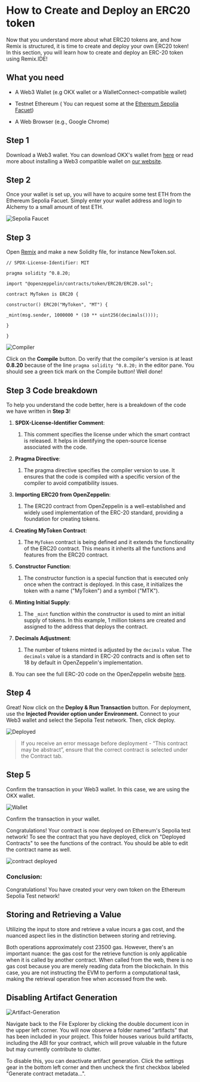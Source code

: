# How to Create and Deploy an ERC20 token

Now that you understand more about what ERC20 tokens are, and how Remix is structured, it is time to create and deploy your own ERC20 token! In this section, you will learn how to create and deploy an ERC-20 token using Remix.IDE!

## What you need

-   A Web3 Wallet (e.g OKX wallet or a WalletConnect-compatible wallet)
    
-   Testnet Ethereum ( You can request some at the [Ethereum Sepolia Facuet](https://www.alchemy.com/faucets/ethereum-sepolia))
    
-   A Web Browser (e.g., Google Chrome)
    

  

## Step 1

Download a Web3 wallet. You can download OKX's wallet from [here](https://chromewebstore.google.com/detail/okx-wallet/mcohilncbfahbmgdjkbpemcciiolgcge) or read more about installing a Web3 compatible wallet on [our website](https://www.okx.com/oktc/docs/dev/quick-start/wallet/metamask/quick-start#install-a-web3-compatible-wallet).

##  Step 2

Once your wallet is set up, you will have to acquire some test ETH from the Ethereum Sepolia Facuet. Simply enter your wallet address and login to Alchemy to a small amount of test ETH.

![Sepolia Faucet](./img/faucet-example.png)

##  Step 3

Open [Remix](https://remix.ethereum.org/) and make a new Solidity file, for instance NewToken.sol.

``` sol
// SPDX-License-Identifier: MIT

pragma solidity ^0.8.20;

import "@openzeppelin/contracts/token/ERC20/ERC20.sol";

contract MyToken is ERC20 {

constructor() ERC20("MyToken", "MT") {

_mint(msg.sender, 1000000 * (10 ** uint256(decimals())));

}

}
```
![Compiler](./img/compiler-guide.png)

Click on the **Compile** button. Do verify that the compiler's version is at least **0.8.20** because of the line `pragma solidity ^0.8.20;` in the editor pane. You should see a green tick mark on the Compile button! Well done!

##  Step 3 Code breakdown

To help you understand the code better, here is a breakdown of the code we have written in **Step 3**!


1.  **SPDX-License-Identifier Comment**:
    
    1.  This comment specifies the license under which the smart contract is released. It helps in identifying the open-source license associated with the code.
        
2.  **Pragma Directive**:
    
    1.  The pragma directive specifies the compiler version to use. It ensures that the code is compiled with a specific version of the compiler to avoid compatibility issues.
        
3.  **Importing ERC20 from OpenZeppelin**:
    
    1.  The ERC20 contract from OpenZeppelin is a well-established and widely used implementation of the ERC-20 standard, providing a foundation for creating tokens.
        
4.  **Creating MyToken Contract**:
    
    1.  The `MyToken` contract is being defined and it extends the functionality of the ERC20 contract. This means it inherits all the functions and features from the ERC20 contract.
        
5.  **Constructor Function**:
    
    1.  The constructor function is a special function that is executed only once when the contract is deployed. In this case, it initializes the token with a name ("MyToken") and a symbol ("MTK").
        
6.  **Minting Initial Supply**:
    
    1.  The `_mint` function within the constructor is used to mint an initial supply of tokens. In this example, 1 million tokens are created and assigned to the address that deploys the contract.
        
7.  **Decimals Adjustment**:
    
    1.  The number of tokens minted is adjusted by the `decimals` value. The `decimals` value is a standard in ERC-20 contracts and is often set to 18 by default in OpenZeppelin's implementation.
        
8.  You can see the full ERC-20 code on the OpenZeppelin website [here](https://github.com/OpenZeppelin/openzeppelin-contracts/blob/master/contracts/token/ERC20/ERC20.sol).
    

## Step 4

Great! Now click on the **Deploy & Run Transaction** button. For deployment, use the **Injected Provider option under Environment.** Connect to your Web3 wallet and select the Sepolia Test network. Then, click deploy.

![Deployed](./img/deploy-and-run.png)

> If you receive an error message before deployment - “This contract may be abstract”, ensure that the correct contract is selected under the Contract tab.

## Step 5

Confirm the transaction in your Web3 wallet. In this case, we are using the OKX wallet.

![Wallet](./img/web3-wallet-transaction.png)

Confirm the transaction in your wallet.

Congratulations! Your contract is now deployed on Ethereum's Sepolia test network! To see the contract that you have deployed, click on "Deployed Contracts" to see the functions of the contract. You should be able to edit the contract name as well.

![contract deployed](./img/contract-deployed.png)


### Conclusion:

Congratulations! You have created your very own token on the Ethereum Sepolia Test network!

## Storing and Retrieving a Value

Utilizing the input to store and retrieve a value incurs a gas cost, and the nuanced aspect lies in the distinction between storing and retrieving.

Both operations approximately cost 23500 gas. However, there's an important nuance: the gas cost for the retrieve function is only applicable when it is called by another contract. When called from the web, there is no gas cost because you are merely reading data from the blockchain. In this case, you are not instructing the EVM to perform a computational task, making the retrieval operation free when accessed from the web.

##  Disabling Artifact Generation

  

![Artifact-Generation](./img/artifact-generation.png)

Navigate back to the File Explorer by clicking the double document icon in the upper left corner. You will now observe a folder named "artifacts" that has been included in your project. This folder houses various build artifacts, including the ABI for your contract, which will prove valuable in the future but may currently contribute to clutter.

To disable this, you can deactivate artifact generation. Click the settings gear in the bottom left corner and then uncheck the first checkbox labeled "Generate contract metadata...".